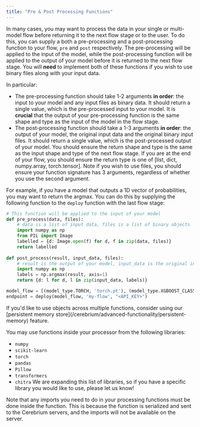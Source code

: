 ```yaml
---
title: "Pre & Post Processing Functions"
---
```


In many cases, you may want to process the data in your single or multi-model flow before returning it to the next flow stage or to the user. To do this, you can supply a both a pre-processing and a post-processing function to your flow, `pre` and `post` respectively. 
The pre-processing will be applied to the input of the model, while the post-processing function will be applied to the output of your model before it is returned to the next flow stage. 
You will **need** to implement both of these functions if you wish to use binary files along with your input data.

In particular:
- The pre-processing function should take 1-2 arguments **in order**: the input to your model and any input files as binary data. It should return a single value, which is the pre-processed input to your model. It is <b>crucial</b> that the output of your pre-processing function is the same shape and type as the input of the model in the flow stage.
- The post-processing function should take a 1-3 arguments **in order**: the output of your model, the original input data and the original binary input files. It should return a single value, which is the post-processed output of your model. You should ensure the return shape and type is the same as the input shape and type of the next flow stage. If you are at the end of your flow, you should ensure the return type is one of [list, dict, numpy.array, torch.tensor]. Note if you wish to use files, you should ensure your function signature has 3 arguments, regardless of whether you use the second argument.

For example, if you have a model that outputs a 1D vector of probabilities, you may want to return the argmax. You can do this by supplying the following function to the `deploy` function with the last flow stage:

```python
# This function will be applied to the input of your model
def pre_process(data, files):
    # data is a list of input data, files is a list of binary objects
    import numpy as np
    from PIL import Image
    labelled = {d: Image.open(f) for d, f in zip(data, files)}
    return labelled
    
def post_process(result, input_data, files):
    # result is the output of your model, input_data is the original input data from the 1st flow stage, files is the original binary input files
    import numpy as np
    labels = np.argmax(result, axis=1)
    return {d: l for d, l in zip(input_data, labels)}

model_flow = [(model_type.TORCH, 'torch.pt'), (model_type.XGBOOST_CLASSIFIER, 'xgb.json', {"pre": pre_process, "post": post_process})]
endpoint = deploy(model_flow, 'my-flow', "<API_KEY>")
```
<Note>
If you'd like to use objects across multiple functions, consider using our [persistent memory store](/cerebrium/advanced-functionality/persistent-memory) feature.
</Note>

You may use functions inside your processor from the following libraries:
- `numpy`
- `scikit-learn`
- `torch`
- `pandas`
- `Pillow`
- `transformers`
- `chitra`
We are expanding this list of libraries, so if you have a specific library you would like to use, please let us know!

<Note>
  Note that any imports you need to do in your processing functions must be done inside the function. This is because the function is serialized and sent to the Cerebrium servers, and the imports will not be available on the server.
</Note>